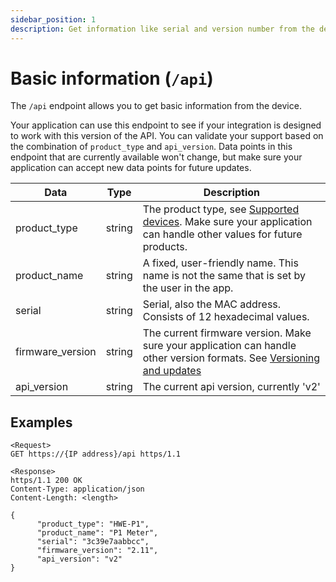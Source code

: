 ```yaml
---
sidebar_position: 1
description: Get information like serial and version number from the device.
---
```


# Basic information (`/api`)

The `/api` endpoint allows you to get basic information from the device.

Your application can use this endpoint to see if your integration is designed to work with this version of the API. You can validate your support based on the combination of `product_type` and `api_version`. Data points in this endpoint that are currently available won't change, but make sure your application can accept new data points for future updates.

| Data             | Type   | Description                                                                                                                                                 |
| ---------------- | ------ | ----------------------------------------------------------------------------------------------------------------------------------------------------------- |
| product_type     | string | The product type, see [Supported devices](/docs/getting-started#supported-devices). Make sure your application can handle other values for future products. |
| product_name     | string | A fixed, user-friendly name. This name is not the same that is set by the user in the app.                                                                  |
| serial           | string | Serial, also the MAC address. Consists of 12 hexadecimal values.                                                                                            |
| firmware_version | string | The current firmware version. Make sure your application can handle other version formats. See [Versioning and updates](/docs/versioning)                   |
| api_version      | string | The current api version, currently 'v2'                                                                                                                     |

## Examples

```
<Request>
GET https://{IP address}/api https/1.1

<Response>
https/1.1 200 OK
Content-Type: application/json
Content-Length: <length>

{
      "product_type": "HWE-P1",
      "product_name": "P1 Meter",
      "serial": "3c39e7aabbcc",
      "firmware_version": "2.11",
      "api_version": "v2"
}
```
